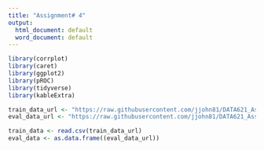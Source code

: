 ```yaml
---
title: "Assignment# 4"
output:
  html_document: default
  word_document: default
---
```


```r
library(corrplot)
library(caret)
library(ggplot2)
library(pROC)
library(tidyverse)
library(kableExtra)

train_data_url <- "https://raw.githubusercontent.com/jjohn81/DATA621_Assignment4/master/insurance_training_data.csv"
eval_data_url <- "https://raw.githubusercontent.com/jjohn81/DATA621_Assignment4/master/insurance-evaluation-data.csv"

train_data <- read.csv(train_data_url)
eval_data <- as.data.frame((eval_data_url))

```


